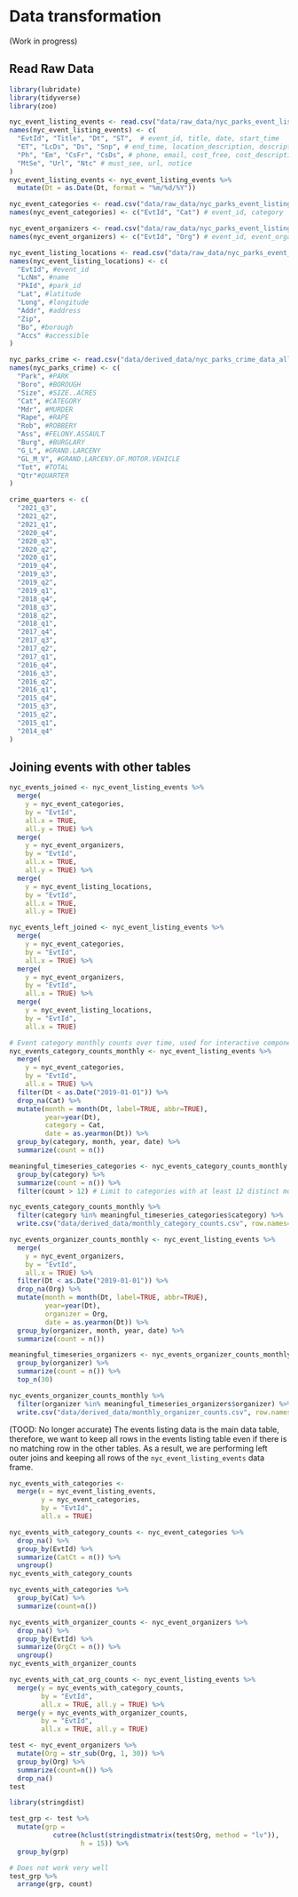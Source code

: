 # Data transformation

(Work in progress)

## Read Raw Data

```r
library(lubridate)
library(tidyverse)
library(zoo)

nyc_event_listing_events <- read.csv("data/raw_data/nyc_parks_event_listing_events.csv", na.strings = "")
names(nyc_event_listing_events) <- c(
  "EvtId", "Title", "Dt", "ST",  # event_id, title, date, start_time
  "ET", "LcDs", "Ds", "Snp", # end_time, location_description, description, snippet
  "Ph", "Em", "CsFr", "CsDs", # phone, email, cost_free, cost_description
  "MtSe", "Url", "Ntc" # must_see, url, notice
)
nyc_event_listing_events <- nyc_event_listing_events %>%
  mutate(Dt = as.Date(Dt, format = "%m/%d/%Y"))

nyc_event_categories <- read.csv("data/raw_data/nyc_parks_event_listing_categories.csv", na.strings = "")
names(nyc_event_categories) <- c("EvtId", "Cat") # event_id, category

nyc_event_organizers <- read.csv("data/raw_data/nyc_parks_event_listing_organizers.csv", na.strings = "")
names(nyc_event_organizers) <- c("EvtId", "Org") # event_id, event_organizer

nyc_event_listing_locations <- read.csv("data/raw_data/nyc_parks_event_listing_locations.csv", na.strings = "")
names(nyc_event_listing_locations) <- c(
  "EvtId", #event_id
  "LcNm", #name
  "PkId", #park_id
  "Lat", #latitude
  "Long", #longitude
  "Addr", #address
  "Zip",
  "Bo", #borough
  "Accs" #accessible
)

nyc_parks_crime <- read.csv("data/derived_data/nyc_parks_crime_data_all.csv", na.strings = "")
names(nyc_parks_crime) <- c(
  "Park", #PARK
  "Boro", #BOROUGH
  "Size", #SIZE..ACRES
  "Cat", #CATEGORY
  "Mdr", #MURDER
  "Rape", #RAPE
  "Rob", #ROBBERY
  "Ass", #FELONY.ASSAULT
  "Burg", #BURGLARY
  "G_L", #GRAND.LARCENY
  "GL_M_V", #GRAND.LARCENY.OF.MOTOR.VEHICLE
  "Tot", #TOTAL
  "Qtr"#QUARTER
)

crime_quarters <- c(
  "2021_q3",
  "2021_q2",
  "2021_q1",
  "2020_q4",
  "2020_q3",
  "2020_q2",
  "2020_q1",
  "2019_q4",
  "2019_q3",
  "2019_q2",
  "2019_q1",
  "2018_q4",
  "2018_q3",
  "2018_q2",
  "2018_q1",
  "2017_q4",
  "2017_q3",
  "2017_q2",
  "2017_q1",
  "2016_q4",
  "2016_q3",
  "2016_q2",
  "2016_q1",
  "2015_q4",
  "2015_q3",
  "2015_q2",
  "2015_q1",
  "2014_q4"
)
```

## Joining events with other tables

```r
nyc_events_joined <- nyc_event_listing_events %>%
  merge(
    y = nyc_event_categories,
    by = "EvtId",
    all.x = TRUE,
    all.y = TRUE) %>%
  merge(
    y = nyc_event_organizers,
    by = "EvtId",
    all.x = TRUE,
    all.y = TRUE) %>%
  merge(
    y = nyc_event_listing_locations,
    by = "EvtId",
    all.x = TRUE,
    all.y = TRUE)

nyc_events_left_joined <- nyc_event_listing_events %>%
  merge(
    y = nyc_event_categories, 
    by = "EvtId", 
    all.x = TRUE) %>%
  merge(
    y = nyc_event_organizers, 
    by = "EvtId", 
    all.x = TRUE) %>%
  merge(
    y = nyc_event_listing_locations, 
    by = "EvtId", 
    all.x = TRUE)
```


```r
# Event category monthly counts over time, used for interactive component
nyc_events_category_counts_monthly <- nyc_event_listing_events %>%
  merge(
    y = nyc_event_categories,
    by = "EvtId",
    all.x = TRUE) %>%
  filter(Dt < as.Date("2019-01-01")) %>%
  drop_na(Cat) %>%
  mutate(month = month(Dt, label=TRUE, abbr=TRUE), 
         year=year(Dt), 
         category = Cat, 
         date = as.yearmon(Dt)) %>%
  group_by(category, month, year, date) %>%
  summarize(count = n()) 

meaningful_timeseries_categories <- nyc_events_category_counts_monthly %>%
  group_by(category) %>%
  summarize(count = n()) %>%
  filter(count > 12) # Limit to categories with at least 12 distinct months of active event listings

nyc_events_category_counts_monthly %>%
  filter(category %in% meaningful_timeseries_categories$category) %>%
  write.csv("data/derived_data/monthly_category_counts.csv", row.names=FALSE)
```
```r
nyc_events_organizer_counts_monthly <- nyc_event_listing_events %>%
  merge(
    y = nyc_event_organizers,
    by = "EvtId",
    all.x = TRUE) %>%
  filter(Dt < as.Date("2019-01-01")) %>%
  drop_na(Org) %>%
  mutate(month = month(Dt, label=TRUE, abbr=TRUE), 
         year=year(Dt), 
         organizer = Org, 
         date = as.yearmon(Dt)) %>%
  group_by(organizer, month, year, date) %>%
  summarize(count = n()) 

meaningful_timeseries_organizers <- nyc_events_organizer_counts_monthly %>%
  group_by(organizer) %>%
  summarize(count = n()) %>%
  top_n(30) 

nyc_events_organizer_counts_monthly %>%
  filter(organizer %in% meaningful_timeseries_organizers$organizer) %>%
  write.csv("data/derived_data/monthly_organizer_counts.csv", row.names=FALSE)
```

(TOOD: No longer accurate)
The events listing data is the main data table, therefore, we want to keep all rows in the events listing table even if there is no matching row in the other tables. As a result, we are performing left outer joins and keeping all rows of the `nyc_event_listing_events` data frame.


```r
nyc_events_with_categories <- 
  merge(x = nyc_event_listing_events, 
        y = nyc_event_categories, 
        by = "EvtId", 
        all.x = TRUE)

nyc_events_with_category_counts <- nyc_event_categories %>%
  drop_na() %>%
  group_by(EvtId) %>%
  summarize(CatCt = n()) %>%
  ungroup()
nyc_events_with_category_counts
```


```r
nyc_events_with_categories %>%
  group_by(Cat) %>%
  summarize(count=n())
```

```r
nyc_events_with_organizer_counts <- nyc_event_organizers %>%
  drop_na() %>%
  group_by(EvtId) %>%
  summarize(OrgCt = n()) %>%
  ungroup()
nyc_events_with_organizer_counts
```

```r
nyc_events_with_cat_org_counts <- nyc_event_listing_events %>%
  merge(y = nyc_events_with_category_counts, 
        by = "EvtId", 
        all.x = TRUE, all.y = TRUE) %>%
  merge(y = nyc_events_with_organizer_counts, 
        by = "EvtId", 
        all.x = TRUE, all.y = TRUE)
```




```r
test <- nyc_event_organizers %>%
  mutate(Org = str_sub(Org, 1, 30)) %>%
  group_by(Org) %>%
  summarize(count=n()) %>%
  drop_na()
test
```

```r
library(stringdist)

test_grp <- test %>%
  mutate(grp = 
           cutree(hclust(stringdistmatrix(test$Org, method = "lv")), 
                  h = 15)) %>%
  group_by(grp) 

```

```r
# Does not work very well
test_grp %>%
  arrange(grp, count)
```
